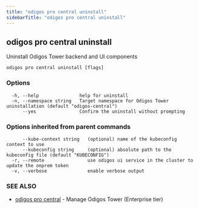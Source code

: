 ```yaml
---
title: "odigos pro central uninstall"
sidebarTitle: "odigos pro central uninstall"
---
```

## odigos pro central uninstall

Uninstall Odigos Tower backend and UI components

```
odigos pro central uninstall [flags]
```

### Options

```
  -h, --help               help for uninstall
  -n, --namespace string   Target namespace for Odigos Tower uninstallation (default "odigos-central")
      --yes                Confirm the uninstall without prompting
```

### Options inherited from parent commands

```
      --kube-context string   (optional) name of the kubeconfig context to use
      --kubeconfig string     (optional) absolute path to the kubeconfig file (default "KUBECONFIG")
  -r, --remote                use odigos ui service in the cluster to update the onprem token
  -v, --verbose               enable verbose output
```

### SEE ALSO

* [odigos pro central](/cli/odigos_pro_central)	 - Manage Odigos Tower (Enterprise tier)